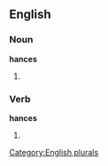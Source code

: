 
==English==

===Noun===
'''hances'''

# {{plural of |[[hance]]}}

===Verb===
'''hances'''

# {{third-person singular of|[[hance]]}}

[[Category:English plurals]]